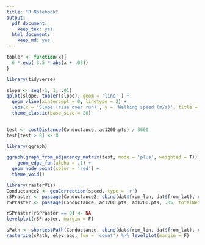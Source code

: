 ```yaml
---
title: "R Notebook"
output:
  pdf_document:
    keep_tex: yes
  html_document:
    keep_md: yes
---
```


```r
tobler <- function(x){
  6 * exp(-3.5 * abs(x + .05))
}
```

```r
library(tidyverse)
```

```r
slope <- seq(-1, 1, .01)
qplot(slope, tobler(slope), geom = 'line' ) +
  geom_vline(xintercept = 0, linetype = 2) +
  labs(x = 'Slope (rise over run)', y = 'Walking speed (m/s)', title = "Tobler's hiking function") +
  theme_classic(base_size = 20)
  
```

```r
test <- costDistance(Conductance, ad1200.pts) / 3600
test[test > 8] <- 0

```

```r
library(ggraph)
```
```r
ggraph(graph_from_adjacency_matrix(test, mode = 'plus', weighted = T)) +
    geom_edge_fan(alpha = .1) +
  geom_node_point(color = 'red') +
  theme_void()
```

```r
library(rasterVis)
Conductance2 <- geoCorrection(speed, type = 'r')
rSPraster <- passage(Conductance2, cbind(dat$from_lon, dat$from_lat), cbind(dat$to_lon, dat$to_lat), .001, totalNet = 'total')
rSPraster <- passage(Conductance, ad1200.pts, ad1200.pts, .05, totalNet = 'total')

rSPraster[rSPraster == 0] <- NA
levelplot(rSPraster, margin = F)
```

```r
sPath <- shortestPath(Conductance, cbind(dat$from_lon, dat$from_lat), cbind(dat$to_lon, dat$to_lat), output = 'SpatialLines')
rasterize(sPath, elev.agg, fun = 'count') %>% levelplot(margin = F)
```

